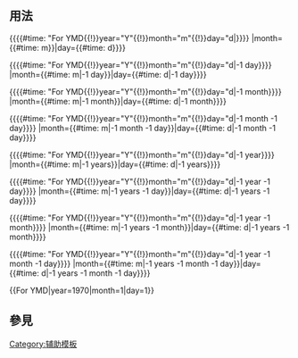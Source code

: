 <includeonly><!-- 在這裡加入模板的保護標識 --></includeonly><noinclude>{{template doc page viewed directly}}</noinclude>
<!-- 在本行下編輯模板說明 -->
{{esoteric}}
== 用法 ==
<nowiki>{{</nowiki>{{#time: "For YMD{{!}}year="Y"{{!}}month="m"{{!}}day="d|}}<nowiki>}}</nowiki> {{For YMD|year={{#time: Y}}|month={{#time: m}}|day={{#time: d}}}}

<nowiki>{{</nowiki>{{#time: "For YMD{{!}}year="Y"{{!}}month="m"{{!}}day="d|-1 day}}<nowiki>}}</nowiki> {{For YMD|year={{#time: Y|-1 day}}|month={{#time: m|-1 day}}|day={{#time: d|-1 day}}}}

<nowiki>{{</nowiki>{{#time: "For YMD{{!}}year="Y"{{!}}month="m"{{!}}day="d|-1 month}}<nowiki>}}</nowiki> {{For YMD|year={{#time: Y|-1 month}}|month={{#time: m|-1 month}}|day={{#time: d|-1 month}}}}

<nowiki>{{</nowiki>{{#time: "For YMD{{!}}year="Y"{{!}}month="m"{{!}}day="d|-1 month -1 day}}<nowiki>}}</nowiki> {{For YMD|year={{#time: Y|-1 month -1 day}}|month={{#time: m|-1 month -1 day}}|day={{#time: d|-1 month -1 day}}}}

<nowiki>{{</nowiki>{{#time: "For YMD{{!}}year="Y"{{!}}month="m"{{!}}day="d|-1 year}}<nowiki>}}</nowiki> {{For YMD|year={{#time: Y|-1 years}}|month={{#time: m|-1 years}}|day={{#time: d|-1 years}}}}

<nowiki>{{</nowiki>{{#time: "For YMD{{!}}year="Y"{{!}}month="m"{{!}}day="d|-1 year -1 day}}<nowiki>}}</nowiki> {{For YMD|year={{#time: Y|-1 years -1 day}}|month={{#time: m|-1 years -1 day}}|day={{#time: d|-1 years -1 day}}}}

<nowiki>{{</nowiki>{{#time: "For YMD{{!}}year="Y"{{!}}month="m"{{!}}day="d|-1 year -1 month}}<nowiki>}}</nowiki> {{For YMD|year={{#time: Y|-1 years -1 month}}|month={{#time: m|-1 years -1 month}}|day={{#time: d|-1 years -1 month}}}}

<nowiki>{{</nowiki>{{#time: "For YMD{{!}}year="Y"{{!}}month="m"{{!}}day="d|-1 year -1 month -1 day}}<nowiki>}}</nowiki> {{For YMD|year={{#time: Y|-1 years -1 month -1 day}}|month={{#time: m|-1 years -1 month -1 day}}|day={{#time: d|-1 years -1 month -1 day}}}}

<nowiki>{{For YMD|year=1970|month=1|day=1}}</nowiki> {{For YMD|year=1970|month=1|day=1}}

== 參見 ==

<includeonly>
<!-- 本行下加入模板的分類 -->
[[Category:辅助模板]]
<!-- 本行下加入模板的跨語言鏈接 -->

</includeonly>